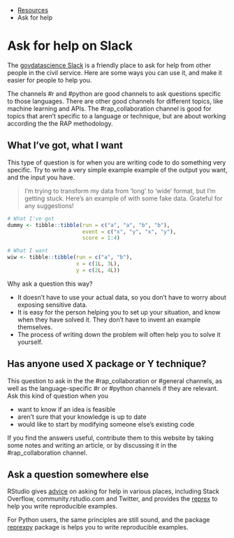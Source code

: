 ::: {.breadcrumbs}
* [Resources](resources.html)
* Ask for help
:::

# Ask for help on Slack

The [govdatascience Slack](https://govdatascience.slack.com) is a friendly place to ask
for help from other people in the civil service.  Here are some ways you can
use it, and make it easier for people to help you.

The channels #r and #python are good channels to ask questions specific to those
languages.  There are other good channels for different topics, like machine
learning and APIs.  The #rap_collaboration channel is good for topics that
aren't specific to a language or technique, but are about working according the
the RAP methodology.

## What I've got, what I want

This type of question is for when you are writing code to do something very
specific. Try to write a very simple example example of the output you want, and
the input you have.

> I'm trying to transform my data from 'long' to 'wide' format, but I'm getting
> stuck. Here's an example of with some fake data.  Grateful for any
> suggestions!

```r
# What I've got
dummy <- tibble::tibble(run = c("a", "a", "b", "b"),
                        event = c("x", "y", "x", "y"),
                        score = 1:4)

# What I want
wiw <- tibble::tibble(run = c("a", "b"),
                      x = c(1L, 3L),
                      y = c(2L, 4L))
```

Why ask a question this way?

* It doesn't have to use your actual data, so you don't have to worry
about exposing sensitive data.
* It is easy for the person helping you to set up your situation, and know when
  they have solved it.  They don't have to invent an example themselves.
* The process of writing down the problem will often help you to solve it
  yourself.

## Has anyone used X package or Y technique?

This question to ask in the the #rap_collaboration or #general channels, as well
as the language-specific #r or #python channels if they are relevant.  Ask this
kind of question when you

* want to know if an idea is feasible
* aren't sure that your knowledge is up to date
* would like to start by modifying someone else's existing code

If you find the answers useful, contribute them to this website by taking some
notes and writing an article, or by discussing it in the #rap_collaboration
channel.

## Ask a question somewhere else

RStudio gives [advice](https://www.tidyverse.org/help/) on asking for help in
various places, including Stack Overflow, community.rstudio.com and Twitter, and
provides the [reprex](https://reprex.tidyverse.org/) to help you write
reproducible examples.

For Python users, the same principles are still sound, and the package [reprexpy](https://pypi.org/project/reprexpy/) package is helps you to write reproducible examples.
